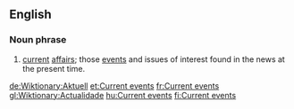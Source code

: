 ==English==
===Noun phrase===
#[[current]] [[affairs]]; those [[event]]s and issues of interest found in the news at the present time.

[[de:Wiktionary:Aktuell]]
[[et:Current events]]
[[fr:Current events]]
[[gl:Wiktionary:Actualidade]]
[[hu:Current events]]
[[fi:Current events]]